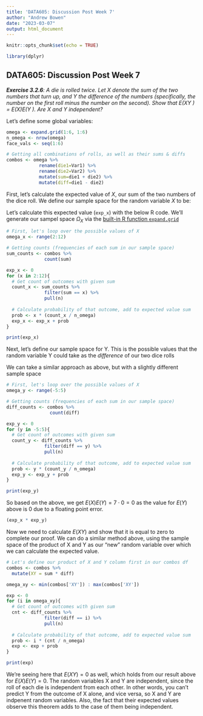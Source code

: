 ```yaml
---
title: 'DATA605: Discussion Post Week 7'
author: "Andrew Bowen"
date: "2023-03-07"
output: html_document
---
```


```r
knitr::opts_chunk$set(echo = TRUE)
```

```r
library(dplyr)
```

## DATA605: Discussion Post Week 7
***Exercise 3.2.6**: A die is rolled twice. Let X denote the sum of the two numbers that turn up, and Y the difference of the numbers (specifically, the number on the first roll minus the number on the second). Show that E(XY ) = E(X)E(Y ). Are X and Y independent?*

Let's define some global variables:
```r
omega <- expand.grid(1:6, 1:6)
n_omega <- nrow(omega)
face_vals <- seq(1:6)

# Getting all combinations of rolls, as well as their sums & diffs
combos <- omega %>%
            rename(die1=Var1) %>%
            rename(die2=Var2) %>%
            mutate(sum=die1 + die2) %>%
            mutate(diff=die1 - die2)
```

First, let's calculate the expected value of $X$, our sum of the two numbers of the dice roll. We define our sample space for the random variable $X$ to be:

\begin{aligned}
  \Omega_X = \{x | 2 \le x \le 12\}
\end{aligned}

Let's calculate this expected value (`exp_x`) with the below R code. We'll generate our sampel space $\Omega_X$ via the [built-in R function `expand.grid`](https://www.tutorialspoint.com/how-to-create-sample-space-of-throwing-two-dices-in-r)
```r
# First, let's loop over the possible values of X
omega_x <- range(2:12)

# Getting counts (frequencies of each sum in our sample space)
sum_counts <- combos %>%
              count(sum)

exp_x <- 0
for (x in 2:12){
  # Get count of outcomes with given sum
  count_x <- sum_counts %>%
              filter(sum == x) %>% 
              pull(n)
  
  # Calculate probability of that outcome, add to expected value sum
  prob <- x * (count_x / n_omega)
  exp_x <- exp_x + prob
}

print(exp_x)
```


Next, let's define our sample space for Y. This is the possible values that the random variable Y could take as the *difference* of our two dice rolls

\begin{aligned}
  \Omega_Y = \{x | -5 \le x \le 5\}
\end{aligned}

We can take a similar approach as above, but with a slightly different sample space
```r
# First, let's loop over the possible values of X
omega_y <- range(-5:5)

# Getting counts (frequencies of each sum in our sample space)
diff_counts <- combos %>%
                count(diff)

exp_y <- 0
for (y in -5:5){
  # Get count of outcomes with given sum
  count_y <- diff_counts %>%
              filter(diff == y) %>% 
              pull(n)
  
  # Calculate probability of that outcome, add to expected value sum
  prob <- y * (count_y / n_omega)
  exp_y <- exp_y + prob
}

print(exp_y)
```

So based on the above, we get $E(X)E(Y) = 7 \cdot 0 = 0$ as the value for $E(Y)$ above is 0 due to a floating point error.

```r
(exp_x * exp_y)
```

Now we need to calculate $E(XY)$ and show that it is equal to zero to complete our proof. We can do a similar method above, using the sample space of the product of X and Y as our "new" random variable over which we can calculate the expected value.
```r
# Let's define our product of X and Y column first in our combos df
combos <- combos %>%
  mutate(XY = sum * diff)

omega_xy <- min(combos['XY']) : max(combos['XY'])

exp <- 0
for (i in omega_xy){
  # Get count of outcomes with given sum
  cnt <- diff_counts %>%
              filter(diff == i) %>% 
              pull(n)
  
  # Calculate probability of that outcome, add to expected value sum
  prob <- i * (cnt / n_omega)
  exp <- exp + prob
}

print(exp)
```

We're seeing here that $E(XY) =0$ as well, which holds from our result above for $E(X)E(Y) = 0$. The random variables X and Y are independent, since the roll of each die is independent from each other. In other words, you can't predict Y from the outcome of X alone, and vice versa, so X and Y are indpenent random variables. Also, the fact that their expected values observe this theorem adds to the case of them being independent.